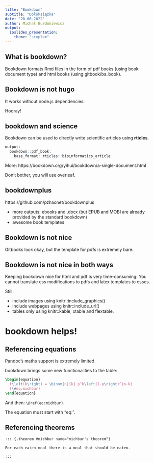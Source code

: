 ```yaml
---
title: "Bookdown"
subtitle: "Dołoksiążka"
date: "20-06-2022"
author: Michal Burdukiewicz
output: 
  ioslides_presentation:
    theme: "simplex"
---
```



<link href="https://fonts.googleapis.com/css?family=Montserrat&display=swap" rel="stylesheet">

<style>
slides > slide {
  font-family: 'Montserrat', sans-serif;
}

.center {
  display: block;
  margin-left: auto;
  margin-right: auto;

}


</style>


## What is bookdown?

Bookdown formats Rmd files in the form of pdf books (using book document type) and html books (using gitbook/bs_book).

## Bookdown is not hugo

It works without node.js dependencies.

Hooray!

## bookdown and science

Bookdown can be used to directly write scientific articles using **rticles**.

```r
output:
  bookdown::pdf_book:
    base_format: rticles::bioinformatics_article
```

More: https://bookdown.org/yihui/bookdown/a-single-document.html

Don't bother, you will use overleaf.

## bookdownplus

https://github.com/pzhaonet/bookdownplus

 - more outputs: ebooks and .docx (but EPUB and MOBI are already provided by the standard bookdown)
 - awesome book templates



## Bookdown is not nice

Gitbooks look okay, but the template for pdfs is extremely bare.

## Bookdown is not nice in both ways

Keeping bookdown nice for html and pdf is very time-consuming. You cannot translate css modifications to pdfs and latex templates to csses.

Still:

 - include images using knitr::include_graphics()
 - include webpages using knitr::include_url()
 - tables only using knitr::kable, xtable and flextable.
 
# bookdown helps!

## Referencing equations

Pandoc's maths support is extremely limited.

bookdown brings some new functionalities to the table:

```latex
\begin{equation} 
  f\left(k\right) = \binom{n}{k} p^k\left(1-p\right)^{n-k}
  (\#eq:michbur)
\end{equation} 
```

And then: `\@ref(eq:michbur)`.

The equation must start with "eq:".

## Referencing theorems

```markdown
::: {.theorem #michbur name="michbur's theorem"}

For each eaten meal there is a meal that should be eaten.

:::

```

